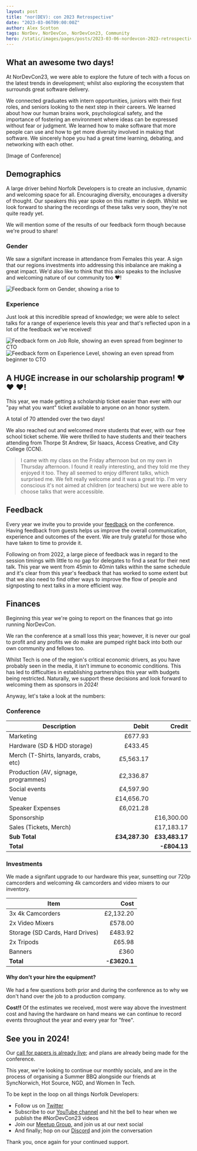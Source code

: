 ```yaml
---
layout: post
title: "nor(DEV): con 2023 Retrospective"
date: "2023-03-06T09:00:00Z"
author: Alex Scotton
tags: NorDev, NorDevCon, NorDevCon23, Community
hero: /static/images/pages/posts/2023-03-06-nordevcon-2023-retrospective/hero.jpg
---
```


## What an awesome two days!

At NorDevCon23, we were able to explore the future of tech with a focus on the
latest trends in development; whilst also exploring the ecosystem that surrounds
great software delivery.

We connected graduates with intern opportunities, juniors with their first
roles, and seniors looking to the next step in their careers. We learned about
how our human brains work, psychological safety, and the importance of fostering
an environment where ideas can be expressed without fear or judgment. We learned
how to make software that more people can use and how to get more diversity
involved in making that software. We sincerely hope you had a great time
learning, debating, and networking with each other.

[Image of Conference]

## Demographics

A large driver behind Norfolk Developers is to create an inclusive, dynamic and
welcoming space for all. Encouraging diversity, encourages a diversity of
thought. Our speakers this year spoke on this matter in depth. Whilst we look
forward to sharing the recordings of these talks very soon, they’re not quite
ready yet.

We will mention some of the results of our feedback form though because we're
proud to share!

### Gender

We saw a signifant increase in attendance from Females this year. A sign that
our regions investments into addressing this inbalance are making a great
impact. We'd also like to think that this also speaks to the inclusive and
welcoming nature of our community too :heart:!

![Feedback form on Gender, showing a rise to](/static/images/pages/posts/2023-03-06-nordevcon-2023-retrospective/feedback-gender.jpg)

### Experience

Just look at this incredible spread of knowledge; we were able to select talks
for a range of experience levels this year and that's reflected upon in a lot of
the feedback we've received!

![Feedback form on Job Role, showing an even spread from beginner to CTO](/static/images/pages/posts/2023-03-06-nordevcon-2023-retrospective/feedback-job-role.jpg)
![Feedback form on Experience Level, showing an even spread from beginner to CTO](/static/images/pages/posts/2023-03-06-nordevcon-2023-retrospective/feedback-experience.jpg)

## A HUGE increase in our scholarship program! :heart: :heart: :heart:!

This year, we made getting a scholarship ticket easier than ever with our "pay
what you want" ticket available to anyone on an honor system.

A total of 70 attended over the two days!

We also reached out and welcomed more students that ever, with our free school
ticket scheme. We were thrilled to have students and their teachers attending
from Thorpe St Andrew, Sir Isaacs, Access Creative, and City College (CCN).

> I came with my class on the Friday afternoon but on my own in Thursday
> afternoon. I found it really interesting, and they told me they enjoyed it
> too. They all seemed to enjoy different talks, which surprised me.
> We felt really welcome and it was a great trip. I'm very conscious it's not
> aimed at children (or teachers) but we were able to choose talks that were
> accessible.

## Feedback

Every year we invite you to provide your
[feedback](https://forms.gle/n3r9BchQsUAK2qRm9) on the conference. Having
feedback from guests helps us improve the overall communication, experience and
outcomes of the event. We are truly grateful for those who have taken to time to
provide it.

Following on from 2022, a large piece of feedback was in regard to the session
timings with little to no gap for delegates to find a seat for their next talk.
This year we went from 45min to 40min talks within the same schedule and it's
clear from this year's feedback that has worked to some extent but that we also
need to find other ways to improve the flow of people and signposting to next
talks in a more efficient way.

## Finances

Beginning this year we're going to report on the finances that go into running
NorDevCon.

We ran the conference at a small loss this year; however, it is never our goal
to profit and any profits we do make are pumped right back into both our own
community and fellows too.

Whilst Tech is one of the region's critical economic drivers, as you have
probably seen in the media, it isn’t immune to economic conditions. This has led
to difficulties in establishing partnerships this year with budgets being
restricted. Naturally, we support these decisions and look forward to welcoming
them as sponsors in 2024!

Anyway, let's take a look at the numbers:

### Conference

| Description                            |          Debit |         Credit |
| -------------------------------------- | -------------: | -------------: |
| Marketing                              |        £677.93 |                |
| Hardware (SD & HDD storage)            |        £433.45 |                |
| Merch (T-Shirts, lanyards, crabs, etc) |      £5,563.17 |                |
| Production (AV, signage, programmes)   |      £2,336.87 |                |
| Social events                          |      £4,597.90 |                |
| Venue                                  |     £14,656.70 |                |
| Speaker Expenses                       |      £6,021.28 |                |
| Sponsorship                            |                |     £16,300.00 |
| Sales (Tickets, Merch)                 |                |     £17,183.17 |
| **Sub Total**                          | **£34,287.30** | **£33,483.17** |
| **Total**                              |                |   **-£804.13** |

### Investments

We made a signifant upgrade to our hardware this year, sunsetting our 720p
camcorders and welcoming 4k camcorders and video mixers to our inventory.

| Item                            |         Cost |
| ------------------------------- | -----------: |
| 3x 4k Camcorders                |    £2,132.20 |
| 2x Video Mixers                 |      £578.00 |
| Storage (SD Cards, Hard Drives) |      £483.92 |
| 2x Tripods                      |       £65.98 |
| Banners                         |         £360 |
| **Total**                       | **-£3620.1** |

#### Why don't your hire the equipment?

We had a few questions both prior and during the conference as to why we don't
hand over the job to a production company.

**Cost!!** Of the estimates we received, most were way above the investment cost
and having the hardware on hand means we can continue to record events
throughout the year and every year for "free".

## See you in 2024!

Our [call for papers is already live](https://nor.dev/cfp); and plans are
already being made for the conference.

This year, we're looking to continue our monthly socials, and are in the process
of organising a Summer BBQ alongside our friends at SyncNorwich, Hot Source,
NGD, and Women In Tech.

To be kept in the loop on all things Norfolk Developers:

- Follow us on [Twitter](https://nor.dev/twitter)
- Subscribe to our [YouTube channel](https://nor.dev/youtube) and hit the bell to hear when we publish the #NorDevCon23 videos
- Join our [Meetup Group](https://nor.dev/meetup), and join us at our next social
- And finally; hop on our [Discord](https://nor.dev/discord) and join the conversation

Thank you, once again for your continued support.
